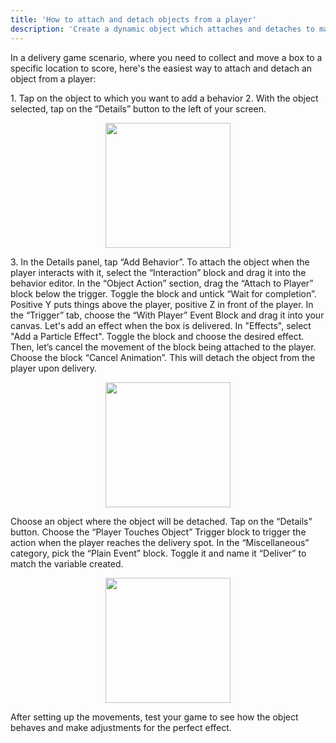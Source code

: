 ```yaml
---
title: 'How to attach and detach objects from a player'
description: 'Create a dynamic object which attaches and detaches to make your game more interesting.'
---
```


In a delivery game scenario, where you need to collect and move a box to a specific location to score, here's the easiest way to attach and detach an object from a player:

<Steps>
  <Step title="Select your object">
  <Accordion title="The basics for all behaviors">
    1. Tap on the object to which you want to add a behavior
    2. With the object selected, tap on the “Details” button to the left of your screen.
    <p align="center">
      <img width="200" noZoom src="https://i.imgur.com/jMSZzP8.png" /> </p>
    3. In the Details panel, tap “Add Behavior”.
    </Accordion>
  </Step>
  <Step title="Set your Trigger">
    To attach the object when the player interacts with it, select the “Interaction” block and drag it into the behavior editor.
  </Step>
   <Step title="Set Object Action">
    In the “Object Action” section, drag the “Attach to Player” block below the trigger. Toggle the block and untick “Wait for completion”. Positive Y puts things above the player, positive Z in front of the player. 
  </Step>
   <Step title="Create a Delivery Event">
    In the “Trigger” tab, choose the “With Player” Event Block and drag it into your canvas. Let's add an effect when the box is delivered. In "Effects", select "Add a Particle Effect". Toggle the block and choose the desired effect. Then, let’s cancel the movement of the block being attached to the player. Choose the block “Cancel Animation”. This will detach the object from the player upon delivery.   
        <Accordion title="Behavior Image">
    <p align="center">
      <img width="200" noZoom src="https://i.imgur.com/6Au1ZDW.jpeg"/>
      </p>
  </Accordion>
 </Step>
     <Step title="Create a Delivery Area">
    Choose an object where the object will be detached. Tap on the “Details” button. 
  </Step>
     <Step title="Trigger for the Delivery Area">
    Choose the “Player Touches Object” Trigger block to trigger the action when the player reaches the delivery spot. In the “Miscellaneous” category, pick the “Plain Event” block. Toggle it and name it “Deliver” to match the variable created.
        <Accordion title="Behavior Image">
    <p align="center">
      <img width="200" noZoom src="https://i.imgur.com/lRYcdCP.jpeg"/>
      </p>
  </Accordion>
  </Step>
    <Step title="Playtest!">
     After setting up the movements, test your game to see how the object behaves and make adjustments for the perfect effect.
  </Step>
  </Steps>
